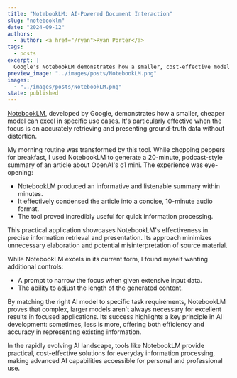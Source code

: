 ```yaml
---
title: "NotebookLM: AI-Powered Document Interaction"
slug: "notebooklm"
date: "2024-09-12"
authors:
  - author: <a href="/ryan">Ryan Porter</a>
tags:
  - posts
excerpt: |
  Google's NotebookLM demonstrates how a smaller, cost-effective model excels in accurately retrieving and presenting ground-truth data, offering practical applications for everyday use.
preview_image: "../images/posts/NotebookLM.png"
images:
  - "../images/posts/NotebookLM.png"
state: published
---
```



<p class="center-full-image">
    <BlogImage className="center-small-image"
        images={props.pageContext.frontmatter.images} 
        name="NotebookLM.png"
        alt="NotebookLM: Google's AI-powered document interaction tool."
    />
</p>

[NotebookLM](https://notebooklm.google.com), developed by Google, demonstrates how a smaller, cheaper model can excel in specific use cases. It's particularly effective when the focus is on accurately retrieving and presenting ground-truth data without distortion.

My morning routine was transformed by this tool. While chopping peppers for breakfast, I used NotebookLM to generate a 20-minute, podcast-style summary of an article about OpenAI's o1 mini. The experience was eye-opening:

- NotebookLM produced an informative and listenable summary within minutes.
- It effectively condensed the article into a concise, 10-minute audio format.
- The tool proved incredibly useful for quick information processing.

This practical application showcases NotebookLM's effectiveness in precise information retrieval and presentation. Its approach minimizes unnecessary elaboration and potential misinterpretation of source material.

While NotebookLM excels in its current form, I found myself wanting additional controls:
- A prompt to narrow the focus when given extensive input data.
- The ability to adjust the length of the generated content.

By matching the right AI model to specific task requirements, NotebookLM proves that complex, larger models aren't always necessary for excellent results in focused applications. Its success highlights a key principle in AI development: sometimes, less is more, offering both efficiency and accuracy in representing existing information.

In the rapidly evolving AI landscape, tools like NotebookLM provide practical, cost-effective solutions for everyday information processing, making advanced AI capabilities accessible for personal and professional use.
